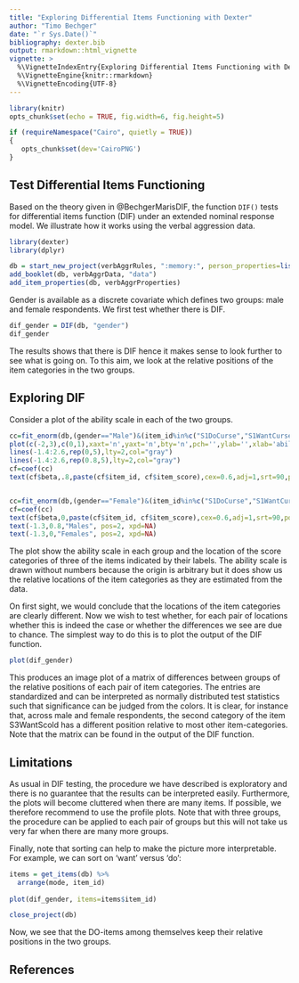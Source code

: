 ```yaml
---
title: "Exploring Differential Items Functioning with Dexter"
author: "Timo Bechger"
date: "`r Sys.Date()`"
bibliography: dexter.bib
output: rmarkdown::html_vignette
vignette: >
  %\VignetteIndexEntry{Exploring Differential Items Functioning with Dexter}
  %\VignetteEngine{knitr::rmarkdown}
  %\VignetteEncoding{UTF-8}
---
```

<style>
img{ border:none;}
</style>


```r
library(knitr)
opts_chunk$set(echo = TRUE, fig.width=6, fig.height=5)

if (requireNamespace("Cairo", quietly = TRUE)) 
{
   opts_chunk$set(dev='CairoPNG')
}
```

## Test Differential Items Functioning
Based on the theory given in @BechgerMarisDIF, the function `DIF()` tests for differential items function (DIF) under an extended nominal response model. We illustrate how it works using the verbal aggression data.

```r
library(dexter)
library(dplyr)

db = start_new_project(verbAggrRules, ":memory:", person_properties=list(gender=""))
add_booklet(db, verbAggrData, "data")
add_item_properties(db, verbAggrProperties)
```

Gender is available as a discrete covariate which defines two groups: male and female respondents. We first test whether there is DIF. 

```r
dif_gender = DIF(db, "gender")
dif_gender
```

The results shows that there is DIF hence it makes sense to look further to see what is going on. To this aim, we look at the relative positions of the item categories in the two groups. 

## Exploring DIF
Consider a plot of the ability scale in each of the two groups. 
```r
cc=fit_enorm(db,(gender=="Male")&(item_id%in%c("S1DoCurse","S1WantCurse","S3WantScold")))
plot(c(-2,3),c(0,1),xaxt='n',yaxt='n',bty='n',pch='',ylab='',xlab='ability-scale')
lines(-1.4:2.6,rep(0,5),lty=2,col="gray")
lines(-1.4:2.6,rep(0.8,5),lty=2,col="gray")
cf=coef(cc)
text(cf$beta,.8,paste(cf$item_id, cf$item_score),cex=0.6,adj=1,srt=90,pos = 3, xpd=NA)


cc=fit_enorm(db,(gender=="Female")&(item_id%in%c("S1DoCurse","S1WantCurse","S3WantScold")))
cf=coef(cc)
text(cf$beta,0,paste(cf$item_id, cf$item_score),cex=0.6,adj=1,srt=90,pos = 3, xpd=NA)
text(-1.3,0.8,"Males", pos=2, xpd=NA)
text(-1.3,0,"Females", pos=2, xpd=NA)
```

The plot show the ability scale in each group and the location of the score categories of three of the items indicated by their labels. The ability scale is drawn without numbers because the origin is arbitrary but it does show us the relative locations of the item categories as they are estimated from the data. 

On first sight, we would conclude that the locations of the item categories are clearly different. Now we wish to test whether, for each pair of locations whether this is indeed the case or whether the differences we see are due to chance. The simplest way to do this is to plot the output of the DIF function.

```r
plot(dif_gender)
```

This produces an image plot of a matrix of differences between groups of the relative positions of each pair of item categories. The entries are standardized and can be interpreted as normally distributed test statistics such that significance can be judged from the colors. It is clear, for instance that, across male and female respondents, the second category of the item S3WantScold has a different position relative to most other item-categories. Note that the matrix can be found in the output of the DIF function.

## Limitations
As usual in DIF testing, the procedure we have described is exploratory and there is no guarantee that the results can be interpreted easily. Furthermore, the plots will become cluttered when there are many items. If possible, we therefore recommend to use the profile plots. Note that with three groups, the procedure can be applied to each pair of groups but this will not take us very far when there are many more groups.

Finally, note that sorting can help to make the picture more interpretable. For example, we can sort on 'want' versus 'do':

```r
items = get_items(db) %>%
  arrange(mode, item_id)
  
plot(dif_gender, items=items$item_id)
```

```r
close_project(db)
```
Now, we see that the DO-items among themselves keep their relative positions in the two groups.


## References

